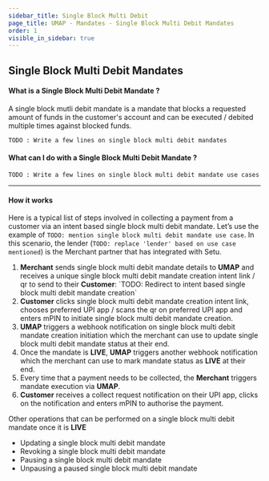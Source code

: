```yaml
---
sidebar_title: Single Block Multi Debit
page_title: UMAP - Mandates - Single Block Multi Debit Mandates
order: 1
visible_in_sidebar: true
---
```


## Single Block Multi Debit Mandates

#### What is a Single Block Multi Debit Mandate ?

A single block mutli debit mandate is a mandate that blocks a requested amount of funds in the customer's account and can be executed / debited multiple times against blocked funds.

`TODO : Write a few lines on single block multi debit mandates`

#### What can I do with a Single Block Multi Debit Mandate ?

`TODO : Write a few lines on single block multi debit mandate use cases`

<hr class="primary" />

#### How it works

Here is a typical list of steps involved in collecting a payment from a customer via an intent based single block multi debit mandate. Let’s use the example of `TODO: mention single block multi debit mandate use case`. In this scenario, the lender (`TODO: replace 'lender' based on use case mentioned`) is the Merchant partner that has integrated with Setu.
<ol>
    <li><b>Merchant</b> sends single block multi debit mandate details to <b>UMAP</b> and receives a unique single block multi debit mandate creation intent link / qr to send to their <b>Customer</b>: `TODO: Redirect to intent based single block multi debit mandate creation`</li>
    <li><b>Customer</b> clicks single block multi debit mandate creation intent link, chooses preferred UPI app / scans the qr on preferred UPI app and enters mPIN to initiate single block multi debit mandate creation.</li>
    <li><b>UMAP</b> triggers a webhook notification on single block multi debit mandate creation initiation which the merchant can use to update single block multi debit mandate status at their end.</li>
    <li>Once the mandate is <b>LIVE</b>, <b>UMAP</b> triggers another webhook notification which the merchant can use to mark mandate status as <b>LIVE</b> at their end.</li>
    <li>Every time that a payment needs to be collected, the <b>Merchant</b> triggers mandate execution via <b>UMAP</b>.</li>
    <li><b>Customer</b> receives a collect request notification on their UPI app, clicks on the notification and enters mPIN to authorise the payment.</li>
</ol>
Other operations that can be performed on a single block multi debit mandate once it is <b>LIVE</b>
<ul>
    <li>Updating a single block multi debit mandate</li>
    <li>Revoking a single block multi debit mandate</li>
    <li>Pausing a single block multi debit mandate</li>
    <li>Unpausing a paused single block multi debit mandate</li>
</ul>
<NextPage
    info={{
        description: "Steps to collect payment via intent based single block multi debit mandate.  ",
        slug: "/payments/umap/mandates/single-block-multi-debit/intent-based",
        title: "Intent Based Single Block Multi Debit Mandate",
    }}
/>


